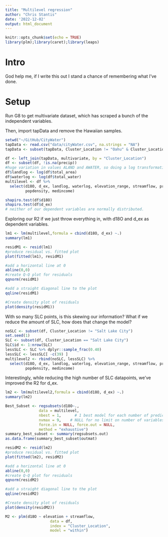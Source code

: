 ```yaml
---
title: "Multilevel regression"
author: "Chris Stantis"
date: '2022-12-02'
output: html_document
---
```


```r
knitr::opts_chunk$set(echo = TRUE)
library(plm);library(caret);library(leaps)
```

# Intro
God help me, if I write this out I stand a chance of remembering what I've done. 

# Setup
Run G8 to get multivariate dataset, which has scraped a bunch of the independent variables. 

Then, import tapData and remove the Hawaiian samples.  
```r
setwd("~/GitHub/CityWater")
tapData <- read.csv("data/cityWater.csv", na.strings = "NA")
tapData <- subset(tapData, Cluster_Location != "Oahu" & Cluster_Location != "Hawaii")

df <- left_join(tapData, multivariate, by = "Cluster_Location")
df <- subset(df, !is.na(precip))
#huge variation in values ALAND and AWATER, so doing a log transformation to normalize the data. 
df$landlog <- log(df$total_area)
df$waterlog <- log(df$total_water)
multilevel <- df %>% 
  select(d18O, d_ex, landlog, waterlog, elevation_range, streamflow, precip, 
         popdensity, medincome)

shapiro.test(df$d18O)
shapiro.test(df$d_ex)
# neither of our dependent variables are normally distributed. 
```

Exploring our R2 if we just throw everything in, with d18O and d_ex as dependent variables. 

```r
lm1 <- lm(multilevel,formula = cbind(d18O, d_ex) ~.)
summary(lm1)
```
```r
residM1 <- resid(lm1)
#produce residual vs. fitted plot
plot(fitted(lm1), residM1)

#add a horizontal line at 0 
abline(0,0)
#create Q-Q plot for residuals
qqnorm(residM1)

#add a straight diagonal line to the plot
qqline(residM1) 

#Create density plot of residuals
plot(density(residM1))
```

With so many SLC points, is this skewing our information? What if we reduce the amount of SLC, how does that change the model? 

```r
noSLC <- subset(df, Cluster_Location != "Salt Lake City")
set.seed(1)
SLC <- subset(df, Cluster_Location == "Salt Lake City")
SLC$id <- 1:nrow(SLC)
lessSLC <- SLC %>% dplyr::sample_frac(0.40)
lessSLC <- lessSLC[ -c(39) ]
multilevel2 <- rbind(noSLC, lessSLC) %>% 
  select(d18O, d_ex, landlog, waterlog, elevation_range, streamflow, precip, 
         popdensity, medincome)
```

Interestingly, while reducing the high number of SLC datapoints, we've improved the R2 for d_ex. 
```r
lm2 <- lm(multilevel2,formula = cbind(d18O, d_ex) ~.)
summary(lm2)
```

```r
Best_Subset <- regsubsets(d18O~.,
               data = multilevel,
               nbest = 1,      # 1 best model for each number of predictors
               nvmax = 9,    # NULL for no limit on number of variables
               force.in = NULL, force.out = NULL,
               method = "exhaustive")
summary_best_subset <- summary(regsubsets.out)
as.data.frame(summary_best_subset$outmat)
```

```r
residM2 <- resid(lm2)
#produce residual vs. fitted plot
plot(fitted(lm2), residM2)

#add a horizontal line at 0 
abline(0,0)
#create Q-Q plot for residuals
qqnorm(residM2)

#add a straight diagonal line to the plot
qqline(residM2) 

#Create density plot of residuals
plot(density(residM2))
```

```r
M2 <- plm(d18O ~ elevation + streamflow,
                    data = df,
                    index = "Cluster_Location", 
                    model = "within")
```